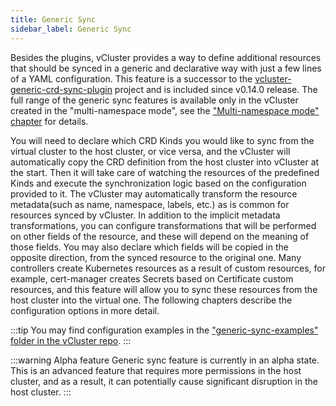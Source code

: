 ```yaml
---
title: Generic Sync
sidebar_label: Generic Sync
---
```


Besides the plugins, vCluster provides a way to define additional resources that should be synced in a generic and declarative way with just a few lines of a YAML configuration. This feature is a successor to the [vcluster-generic-crd-sync-plugin](https://github.com/loft-sh/vcluster-generic-crd-sync-plugin) project and is included since v0.14.0 release. The full range of the generic sync features is available only in the vCluster created in the "multi-namespace mode", see the ["Multi-namespace mode" chapter](#multi-namespace-mode) for details.

You will need to declare which CRD Kinds you would like to sync from the virtual cluster to the host cluster, or vice versa, and the vCluster will automatically copy the CRD definition from the host cluster into vCluster at the start. Then it will take care of watching the resources of the predefined Kinds and execute the synchronization logic based on the configuration provided to it. The vCluster may automatically transform the resource metadata(such as name, namespace, labels, etc.) as is common for resources synced by vCluster. In addition to the implicit metadata transformations, you can configure transformations that will be performed on other fields of the resource, and these will depend on the meaning of those fields. You may also declare which fields will be copied in the opposite direction, from the synced resource to the original one.
Many controllers create Kubernetes resources as a result of custom resources, for example, cert-manager creates Secrets based on Certificate custom resources, and this feature will allow you to sync these resources from the host cluster into the virtual one. The following chapters describe the configuration options in more detail.

:::tip
You may find configuration examples in the ["generic-sync-examples" folder in the vCluster repo](https://github.com/loft-sh/vcluster/tree/main/generic-sync-examples).
:::

:::warning Alpha feature
Generic sync feature is currently in an alpha state. This is an advanced feature that requires more permissions in the host cluster, and as a result, it can potentially cause significant disruption in the host cluster.
:::
